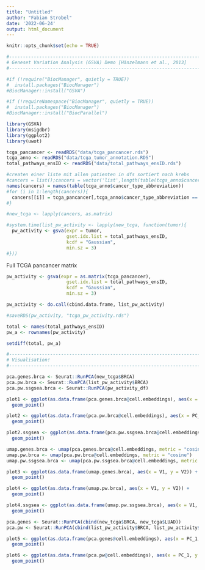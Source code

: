 ```yaml
---
title: "Untitled"
author: "Fabian Strobel"
date: '2022-06-24'
output: html_document
---
```


```r
knitr::opts_chunk$set(echo = TRUE)
```

```r
#------------------------------------------------------------------------------#
# Geneset Variation Analysis (GSVA) Demo [Hänzelmann et al., 2013]
#------------------------------------------------------------------------------#

#if (!require("BiocManager", quietly = TRUE))
#  install.packages("BiocManager")
#BiocManager::install("GSVA")

#if (!requireNamespace("BiocManager", quietly = TRUE))
#  install.packages("BiocManager")
#BiocManager::install("BiocParallel")

library(GSVA)
library(msigdbr)
library(ggplot2)
library(uwot)

tcga_pancancer <- readRDS("data/tcga_pancancer.rds")
tcga_anno <- readRDS("data/tcga_tumor_annotation.RDS")
total_pathways_ensID <- readRDS("data/total_pathways_ensID.rds")
```


```r
#createn einer liste mit allen patienten in dfs sortiert nach krebs
#cancers = list();cancers = vector('list',length(table(tcga_anno$cancer_type_abbreviation)))
names(cancers) = names(table(tcga_anno$cancer_type_abbreviation))
#for (i in 1:length(cancers)){
  cancers[[i]] = tcga_pancancer[,tcga_anno$cancer_type_abbreviation == names(cancers)[i]]
#}

#new_tcga <- lapply(cancers, as.matrix)

#system.time(list_pw_activity <- lapply(new_tcga, function(tumor){
  pw_activity <- gsva(expr = tumor,
                      gset.idx.list = total_pathways_ensID,
                      kcdf = "Gaussian",
                      min.sz = 3)
#}))
```

Full TCGA pancancer matrix
```r
pw_activity <- gsva(expr = as.matrix(tcga_pancancer),
                      gset.idx.list = total_pathways_ensID,
                      kcdf = "Gaussian",
                      min.sz = 3)
```

```r
pw_activity <- do.call(cbind.data.frame, list_pw_activity)

#saveRDS(pw_activity, "tcga_pw_activity.rds")
```

```r
total <- names(total_pathways_ensID)
pw_a <- rownames(pw_activity)

setdiff(total, pw_a)
```



```r
#------------------------------------------------------------------------------#
# Visualisation!
#------------------------------------------------------------------------------#

pca.genes.brca <- Seurat::RunPCA(new_tcga$BRCA)
pca.pw.brca <- Seurat::RunPCA(list_pw_activity$BRCA)
pca.pw.ssgsea.brca <- Seurat::RunPCA(pw_activity_df)

plot1 <- ggplot(as.data.frame(pca.genes.brca@cell.embeddings), aes(x = PC_1, y = PC_2)) +
  geom_point()

plot2 <- ggplot(as.data.frame(pca.pw.brca@cell.embeddings), aes(x = PC_1, y = PC_2)) +
  geom_point()

plot2.ssgsea <- ggplot(as.data.frame(pca.pw.ssgsea.brca@cell.embeddings), aes(x = PC_1, y = PC_2)) +
  geom_point()

umap.genes.brca <- umap(pca.genes.brca@cell.embeddings, metric = "cosine")
umap.pw.brca <- umap(pca.pw.brca@cell.embeddings, metric = "cosine")
umap.pw.ssgsea.brca <- umap(pca.pw.ssgsea.brca@cell.embeddings, metric = "cosine")

plot3 <- ggplot(as.data.frame(umap.genes.brca), aes(x = V1, y = V2)) +
  geom_point()

plot4 <- ggplot(as.data.frame(umap.pw.brca), aes(x = V1, y = V2)) +
  geom_point()

plot4.ssgsea <- ggplot(as.data.frame(umap.pw.ssgsea.brca), aes(x = V1, y = V2)) +
  geom_point()

pca.genes <- Seurat::RunPCA(cbind(new_tcga$BRCA, new_tcga$LUAD))
pca.pw <- Seurat::RunPCA(cbind(list_pw_activity$BRCA, list_pw_activity$LUAD))

plot5 <- ggplot(as.data.frame(pca.genes@cell.embeddings), aes(x = PC_1, y = PC_2)) +
  geom_point()

plot6 <- ggplot(as.data.frame(pca.pw@cell.embeddings), aes(x = PC_1, y = PC_2)) +
  geom_point()
```

